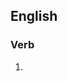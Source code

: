 ==English==

===Verb===
{{head|en|present participle}}

# {{present participle of|reface|lang=en|nocat=1}}